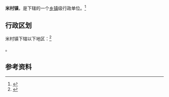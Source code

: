 {{中国乡级行政区|41/01/83/101/000}}

'''米村镇'''，是{{PRC admin/fullname|41/01/83/101/000|3}}下辖的一个[[乡镇|乡镇]]级行政单位。<ref>{{PRC admin/ref sgc|{{PRC admin/parent|41/01/83/101/000}}}}</ref>

== 行政区划 ==

米村镇下辖以下地区：<ref>{{PRC admin/ref sgc|41/01/83/101/000}}</ref>

{{PRC admin/children|41/01/83/101/000}}。

== 参考资料 ==

{{reflist}}

{{行政区划小作品}}
{{PRC admin/navcat|41/01/83/101/000}}